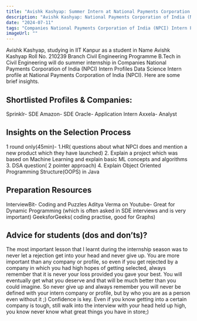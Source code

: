 ```yaml
---
title: "Avishk Kashyap: Summer Intern at National Payments Corporation of India (NPCI)"
description: "Avishk Kashyap: National Payments Corporation of India (NPCI)(Companies National Payments Corporation of India (NPCI) Intern Profiles Data Science Intern)"
date: "2024-07-11"
tags: "Companies National Payments Corporation of India (NPCI) Intern Profiles Data Science Intern,National Payments Corporation of India (NPCI),Internship"
imageUrl: ""
---
```


Avishk Kashyap, studying in IIT Kanpur as a  student in Name Avishk Kashyap Roll No.  210239 Branch Civil Engineering Programme B.Tech in Civil Engineering will do
 summer internship in Companies National Payments Corporation of India (NPCI) Intern Profiles Data Science Intern profile at National Payments Corporation of India (NPCI). Here are some brief
insights.

## Shortlisted Profiles & Companies:
Sprinklr- SDE Amazon- SDE Oracle- Application Intern Axxela- Analyst

## Insights on the Selection Process
1 round only(45min)- 1.HR( questions about what NPCI does and mention a new product which they have launched) 2. Explain a project which was based on Machine Learning and explain basic ML concepts and algorithms 3. DSA question( 2 pointer approach) 4. Explain Object Oriented Programming Structure(OOPS) in Java

##  Preparation Resources
InterviewBit- Coding and Puzzles Aditya Verma on Youtube- Great for Dynamic Programming (which is often asked in SDE interviews and is very important) GeeksforGeeks( coding practise, good for Graphs)

## Advice for students (dos and don’ts)? 
The most important lesson that I learnt during the internship season was to never let a rejection get into your head and never give up. You are more important than any company or profile, so even if you get rejected by a company in which you had high hopes of getting selected, always remember that it is never your loss provided you gave your best. You will eventually get what you deserve and that will be much better than you could imagine. So never give up and always remember you will never be defined with your intern company or profile, but by who you are as a person even without it ;) Confidence is key. Even if you know getting into a certain company is tough, still walk into the interview with your head held up high, you know never know what great things you have in store;)

